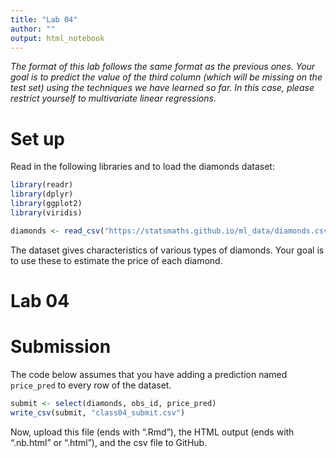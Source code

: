 ```yaml
---
title: "Lab 04"
author: ""
output: html_notebook
---
```



*The format of this lab follows the same format as the previous
ones. Your goal is to predict the value of the third column
(which will be missing on the test set) using the techniques
we have learned so far. In this case, please restrict yourself
to multivariate linear regressions.*

# Set up

Read in the following libraries and to load the diamonds dataset:

```r
library(readr)
library(dplyr)
library(ggplot2)
library(viridis)

diamonds <- read_csv("https://statsmaths.github.io/ml_data/diamonds.csv")
```

The dataset gives characteristics of various types of diamonds.
Your goal is to use these to estimate the price of each diamond.

# Lab 04








# Submission

The code below assumes that you have adding a prediction named
`price_pred` to every row of the dataset.

```r
submit <- select(diamonds, obs_id, price_pred)
write_csv(submit, "class04_submit.csv")
```

Now, upload this file (ends with ".Rmd"), the HTML output
(ends with ".nb.html" or ".html"), and the csv file to
GitHub.
